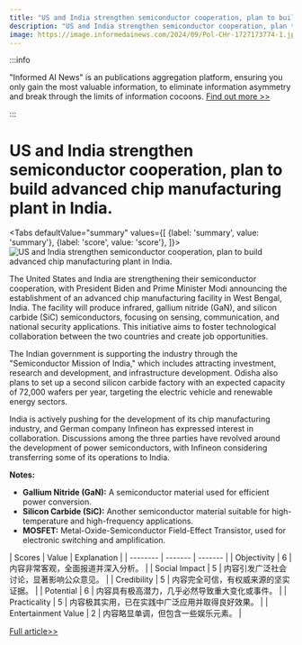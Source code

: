 ```yaml
---
title: "US and India strengthen semiconductor cooperation, plan to build advanced chip manufacturing plant in India."
description: "US and India strengthen semiconductor cooperation, plan to build advanced chip manufacturing plant in India."
image: https://image.informedainews.com/2024/09/Pol-CHr-1727173774-1.jpg
---
```



:::info

"Informed AI News" is an publications aggregation platform, ensuring you only gain the most valuable information, to eliminate information asymmetry and break through the limits of information cocoons.  [Find out more >>](/)

:::

# US and India strengthen semiconductor cooperation, plan to build advanced chip manufacturing plant in India.


<Tabs
	defaultValue="summary"
	values={[
	{label: 'summary', value: 'summary'},
	{label: 'score', value: 'score'},
]}>
<TabItem value="summary">
<img
  src="https://image.informedainews.com/2024/09/Pol-CHr-1727173774-1.jpg"
  alt="US and India strengthen semiconductor cooperation, plan to build advanced chip manufacturing plant in India."
/>



The United States and India are strengthening their semiconductor cooperation, with President Biden and Prime Minister Modi announcing the establishment of an advanced chip manufacturing facility in West Bengal, India. The facility will produce infrared, gallium nitride (GaN), and silicon carbide (SiC) semiconductors, focusing on sensing, communication, and national security applications. This initiative aims to foster technological collaboration between the two countries and create job opportunities.

The Indian government is supporting the industry through the "Semiconductor Mission of India," which includes attracting investment, research and development, and infrastructure development. Odisha also plans to set up a second silicon carbide factory with an expected capacity of 72,000 wafers per year, targeting the electric vehicle and renewable energy sectors.

India is actively pushing for the development of its chip manufacturing industry, and German company Infineon has expressed interest in collaboration. Discussions among the three parties have revolved around the development of power semiconductors, with Infineon considering transferring some of its operations to India.

**Notes:**
- **Gallium Nitride (GaN):** A semiconductor material used for efficient power conversion.
- **Silicon Carbide (SiC):** Another semiconductor material suitable for high-temperature and high-frequency applications.
- **MOSFET:** Metal-Oxide-Semiconductor Field-Effect Transistor, used for electronic switching and amplification.
</TabItem>
<TabItem value="score">
	| Scores     | Value   | Explanation |
	| -------- | ------- | ------- |
	| Objectivity  | 6    | 内容非常客观，全面报道并深入分析。    |
	| Social Impact | 5     | 内容引发广泛社会讨论，显著影响公众意见。    |
	| Credibility    | 5    | 内容完全可信，有权威来源的坚实证据。    |
	| Potential    | 6    | 内容具有极高潜力，几乎必然导致重大变化或事件。    |
	| Practicality    | 5    | 内容极其实用，已在实践中广泛应用并取得良好效果。    |
	| Entertainment Value    | 2    | 内容略显单调，但包含一些娱乐元素。    |
</TabItem>
</Tabs>

[Full article>>](https://www.cnbeta.com.tw/articles/tech/1446772.htm)
